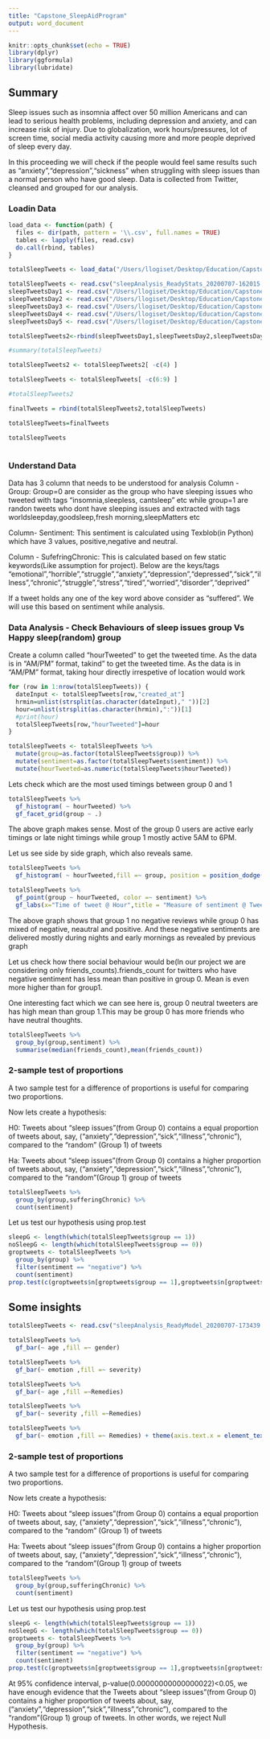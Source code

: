 ```yaml
---
title: "Capstone_SleepAidProgram"
output: word_document
---
```


```r
knitr::opts_chunk$set(echo = TRUE)
library(dplyr)
library(ggformula)
library(lubridate)
```

## Summary

Sleep issues such as insomnia affect over 50 million Americans and can lead to serious health problems, including depression and anxiety, and can increase risk of injury. Due to globalization, work hours/pressures, lot of screen time, social media activity causing more and more people deprived of sleep every day.

In this proceeding we will check if the people would feel same results such as "anxiety","depression","sickness" when struggling with sleep issues than a normal person who have good sleep. Data is collected from Twitter, cleansed and grouped for our analysis.

### Loadin Data
```r
load_data <- function(path) { 
  files <- dir(path, pattern = '\\.csv', full.names = TRUE)
  tables <- lapply(files, read.csv)
  do.call(rbind, tables)
}

totalSleepTweets <- load_data("/Users/llogiset/Desktop/Education/Capstone/Lakshmi_Code/")
```


```r
totalSleepTweets <- read.csv("sleepAnalysis_ReadyStats_20200707-162015.csv")
sleepTweetsDay1 <- read.csv("/Users/llogiset/Desktop/Education/Capstone/Lakshmi_Code/PASTDataFiles/sleepAnalysis_1.csv")
sleepTweetsDay2 <- read.csv("/Users/llogiset/Desktop/Education/Capstone/Lakshmi_Code/PASTDataFiles/sleepAnalysis_2.csv")
sleepTweetsDay3 <- read.csv("/Users/llogiset/Desktop/Education/Capstone/Lakshmi_Code/PASTDataFiles/sleepAnalysis_3.csv")
sleepTweetsDay4 <- read.csv("/Users/llogiset/Desktop/Education/Capstone/Lakshmi_Code/PASTDataFiles/sleepAnalysis_4.csv")
sleepTweetsDay5 <- read.csv("/Users/llogiset/Desktop/Education/Capstone/Lakshmi_Code/PASTDataFiles/sleepAnalysis.csv")

totalSleepTweets2<-rbind(sleepTweetsDay1,sleepTweetsDay2,sleepTweetsDay3,sleepTweetsDay4,sleepTweetsDay5)

#summary(totalSleepTweets)

totalSleepTweets2 <- totalSleepTweets2[ -c(4) ]

totalSleepTweets <- totalSleepTweets[ -c(6:9) ]

#totalSleepTweets2

finalTweets = rbind(totalSleepTweets2,totalSleepTweets)

totalSleepTweets=finalTweets

totalSleepTweets



```

### Understand Data
Data has 3 column that needs to be understood for analysis
Column - Group: 
Group=0 are consider as the group who have sleeping issues who tweeted with tags "insomnia,sleepless, cantsleep" etc while group=1 are randon tweets who dont have sleeping issues and extracted with tags worldsleepday,goodsleep,fresh morning,sleepMatters etc

Column- Sentiment: 
This sentiment is calculated using Texblob(in Python) which have 3 values, positive,negative and neutral.

Column - SufefringChronic: 
This is calculated based on few static keywords(Like assumption for project). Below are the keys/tags
"emotional","horrible","struggle","anxiety","depression","depressed","sick","illness","chronic","struggle","stress","tired","worried","disorder","deprived"

If a tweet holds any one of the key word above consider as "suffered". We will use this based on sentiment while analysis.


### Data Analysis - Check Behaviours of sleep issues group Vs Happy sleep(random) group

Create a column called "hourTweeted" to get the tweeted time. As the data is in "AM/PM" format, takind" to get the tweeted time. As the data is in "AM/PM" format, taking hour directly irrespetive of location would work

```r

for (row in 1:nrow(totalSleepTweets)) {
  dateInput <- totalSleepTweets[row,"created_at"]
  hrmin=unlist(strsplit(as.character(dateInput)," "))[2]
  hour=unlist(strsplit(as.character(hrmin),":"))[1]
  #print(hour)
  totalSleepTweets[row,"hourTweeted"]=hour
}

```

```r
totalSleepTweets <- totalSleepTweets %>%
  mutate(group=as.factor(totalSleepTweets$group)) %>%
  mutate(sentiment=as.factor(totalSleepTweets$sentiment)) %>% 
  mutate(hourTweeted=as.numeric(totalSleepTweets$hourTweeted))

```

Lets check which are the most used timings between group 0 and 1
```r
totalSleepTweets %>%
  gf_histogram( ~ hourTweeted) %>%
  gf_facet_grid(group ~ .)


```

The above graph makes sense. Most of the group 0 users are active early timings or late night timings while group 1 mostly active 5AM to 6PM.

Let us see side by side graph, which also reveals same.

```r
totalSleepTweets %>%
  gf_histogram( ~ hourTweeted,fill =~ group, position = position_dodge(),xlab = "Time of tweet @ Hour",caption = "Insomnia tweet timings vs Non Insomnic tweets - Timimgs of their tweets")

```
```r
totalSleepTweets %>%
  gf_point(group ~ hourTweeted, color =~ sentiment) %>%
  gf_labs(x="Time of tweet @ Hour",title = "Measure of sentiment @ Tweeted hour",subtitle="Dataset: Twitter search API")

```
The above graph shows that group 1 no negative reviews while group 0 has mixed of negative, neautral and positive. And these negative sentiments are delivered mostly during nights and early mornings as revealed by previous graph

Let us check how there social behaviour would be(In our project we are considering only friends_counts).friends_count for twitters who have negative sentiment has less mean than positive in group 0. Mean is even more higher than for group1.

One interesting fact which we can see here is, group 0 neutral tweeters are has high mean than group 1.This may be group 0 has more friends who have neutral thoughts.
```r
totalSleepTweets %>% 
  group_by(group,sentiment) %>% 
  summarise(median(friends_count),mean(friends_count))

```


### 2-sample test of proportions

A two sample test for a difference of proportions is useful for comparing two proportions.

Now lets create a hypothesis:

H0: Tweets about "sleep issues"(from Group 0) contains a equal proportion of tweets about, say, ("anxiety","depression","sick","illness","chronic"), compared to the "random" (Group 1) of tweets

Ha: Tweets about "sleep issues"(from Group 0) contains a higher proportion of tweets about, say, ("anxiety","depression","sick","illness","chronic"), compared to the "random"(Group 1) group of tweets


```r
totalSleepTweets %>% 
  group_by(group,sufferingChronic) %>%
  count(sentiment) 
```

Let us test our hypothesis using prop.test

```r
sleepG <- length(which(totalSleepTweets$group == 1))
noSleepG <- length(which(totalSleepTweets$group == 0))
groptweets <- totalSleepTweets %>% 
  group_by(group) %>%
  filter(sentiment == "negative") %>% 
  count(sentiment)
prop.test(c(groptweets$n[groptweets$group == 1],groptweets$n[groptweets$group == 0]),n=c(sleepG,noSleepG),alternative = "two.sided")
```


## Some insights
```r
totalSleepTweets <- read.csv("sleepAnalysis_ReadyModel_20200707-173439.csv")

```

```r
totalSleepTweets %>% 
  gf_bar(~ age ,fill =~ gender)

```

```r
totalSleepTweets %>%  
  gf_bar(~ emotion ,fill =~ severity)

```


```r
totalSleepTweets %>% 
  gf_bar(~ age ,fill =~Remedies)


```

```r
totalSleepTweets %>% 
  gf_bar(~ severity ,fill =~Remedies)


```


```r
totalSleepTweets %>% 
  gf_bar(~ emotion ,fill =~ Remedies) + theme(axis.text.x = element_text(angle = 90, vjust = 0.5, hjust=1))

```
### 2-sample test of proportions

A two sample test for a difference of proportions is useful for comparing two proportions.

Now lets create a hypothesis:

H0: Tweets about "sleep issues"(from Group 0) contains a equal proportion of tweets about, say, ("anxiety","depression","sick","illness","chronic"), compared to the "random" (Group 1) of tweets

Ha: Tweets about "sleep issues"(from Group 0) contains a higher proportion of tweets about, say, ("anxiety","depression","sick","illness","chronic"), compared to the "random"(Group 1) group of tweets


```r
totalSleepTweets %>% 
  group_by(group,sufferingChronic) %>%
  count(sentiment) 
```

Let us test our hypothesis using prop.test

```r
sleepG <- length(which(totalSleepTweets$group == 1))
noSleepG <- length(which(totalSleepTweets$group == 0))
groptweets <- totalSleepTweets %>% 
  group_by(group) %>%
  filter(sentiment == "negative") %>% 
  count(sentiment)
prop.test(c(groptweets$n[groptweets$group == 1],groptweets$n[groptweets$group == 0]),n=c(sleepG,noSleepG),alternative = "two.sided")
```

At 95% confidence interval, p-value(0.00000000000000022)<0.05, we have enough evidence that the Tweets about "sleep issues"(from Group 0) contains a higher proportion of tweets about, say, ("anxiety","depression","sick","illness","chronic"), compared to the "random"(Group 1) group of tweets. In other words, we reject Null Hypothesis.
